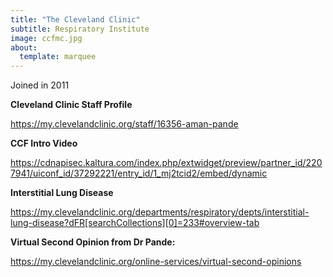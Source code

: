 ```yaml
---
title: "The Cleveland Clinic"
subtitle: Respiratory Institute
image: ccfmc.jpg
about:
  template: marquee
---
```


Joined in 2011

**Cleveland Clinic Staff Profile**

<https://my.clevelandclinic.org/staff/16356-aman-pande>

**CCF Intro Video**

<https://cdnapisec.kaltura.com/index.php/extwidget/preview/partner_id/2207941/uiconf_id/37292221/entry_id/1_mj2tcid2/embed/dynamic>

**Interstitial Lung Disease**

<https://my.clevelandclinic.org/departments/respiratory/depts/interstitial-lung-disease?dFR[searchCollections][0]=233#overview-tab>

**Virtual Second Opinion from Dr Pande:**

<https://my.clevelandclinic.org/online-services/virtual-second-opinions>